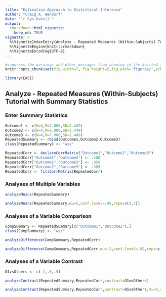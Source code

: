 ```yaml
---
title: "Estimation Approach to Statistical Inference"
author: "Craig A. Wendorf"
date: "`r Sys.Date()`"
output: 
  rmarkdown::html_vignette:
    keep_md: TRUE
vignette: >
  %\VignetteIndexEntry{Analyze - Repeated Measures (Within-Subjects) Tutorial with Summary Statistics}
  %\VignetteEngine{knitr::rmarkdown}
  %\VignetteEncoding{UTF-8}
---
```


```r
#suppress the warnings and other messages from showing in the knitted file.
knitr::opts_chunk$set(fig.width=7, fig.height=5,fig.path='figures/',echo=TRUE,warning=FALSE,message=FALSE)
```

```r
library(EASI)
```

## Analyze - Repeated Measures (Within-Subjects) Tutorial with Summary Statistics

### Enter Summary Statistics

```r
Outcome1 <- c(N=4,M=2.000,SD=2.449)
Outcome2 <- c(N=4,M=6.000,SD=2.449)
Outcome3 <- c(N=4,M=7.000,SD=2.449)
RepeatedSummary <- rbind(Outcome1,Outcome2,Outcome3)
class(RepeatedSummary) <- "wss"

RepeatedCorr <- declareCorrMatrix("Outcome1","Outcome2","Outcome3")
RepeatedCorr["Outcome1","Outcome2"] <- .500
RepeatedCorr["Outcome1","Outcome3"] <- .056
RepeatedCorr["Outcome2","Outcome3"] <- .389
RepeatedCorr <- fillCorrMatrix(RepeatedCorr)
```

### Analyses of Multiple Variables

```r
analyzeMeans(RepeatedSummary)
```

```r
analyzeMeans(RepeatedSummary,mu=5,conf.level=.99,rope=c(3,7))
```

### Analyses of a Variable Comparison

```r
CompSummary <- RepeatedSummary[c("Outcome1","Outcome2"),]
class(CompSummary) <- "wss"
```
```r
analyzeDifference(CompSummary,RepeatedCorr)
```

```r
analyzeDifference(CompSummary,RepeatedCorr,mu=-2,conf.level=.99,rope=c(-2,2))
```

### Analyses of a Variable Contrast

```r
O1vsOthers <- c(-1,.5,.5)
```
```r
analyzeContrast(RepeatedSummary,RepeatedCorr,contrast=O1vsOthers)
```

```r
analyzeContrast(RepeatedSummary,RepeatedCorr,contrast=O1vsOthers,mu=4,conf.level=.99,rope=c(-2,2))
```
